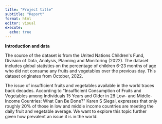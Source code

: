 ```yaml
---
title: "Project title"
subtitle: "Report"
format: html
editor: visual
execute:
  echo: true
---
```


**Introduction and data**

The source of the dataset is from the United Nations Children\'s Fund, Division of Data, Analysis, Planning and Monitoring (2022). The dataset includes global statistics on the percentage of children 6-23 months of age who did not consume any fruits and vegetables over the previous day. This dataset originates from October, 2022. 

The issue of insufficient fruits and vegetables available in the world traces back decades. According to \"Insufficient Consumption of Fruits and Vegetables among Individuals 15 Years and Older in 28 Low- and Middle-Income Countries: What Can Be Done?\" Karen S Siegal, expresses that only roughly 20% of those in low and middle income countries are meeting the daily fruit and vegetable average. We want to explore this topic further given how prevalent an issue it is in the world.

\

\

